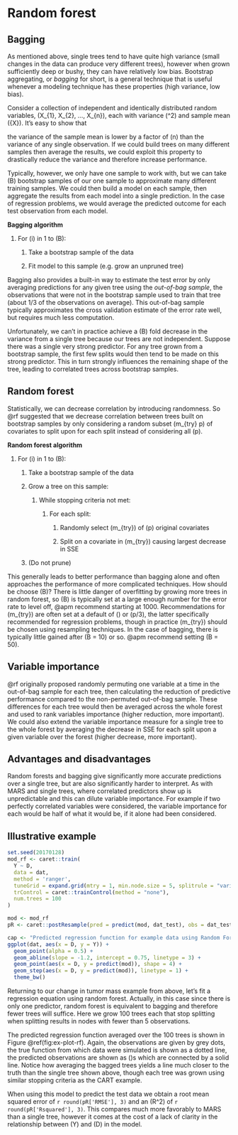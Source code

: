 # Random forest


## Bagging

As mentioned above, single trees tend to have quite high variance (small changes in the data can produce very different trees), however when grown sufficiently deep or bushy, they can have relatively low bias. Bootstrap aggregating, or *bagging* for short, is a general technique that is useful whenever a modeling technique has these properties (high variance, low bias).

Consider a collection of independent and identically distributed random variables, \(X_{1}, X_{2}, ..., X_{n}\), each with variance \(\sigma^2\) and sample mean \(\bar{X}\). It's easy to show that

\begin{equation}
  \operatorname{Var}[\bar{X}] = \frac{\sigma^2}{n},
\end{equation}

the variance of the sample mean is lower by a factor of \(n\) than the variance of any single observation. If we could build trees on many different samples then average the results, we could exploit this property to drastically reduce the variance and therefore increase performance.

Typically, however, we only have one sample to work with, but we can take \(B\) bootstrap samples of our one sample to approximate many different training samples. We could then build a model on each sample, then aggregate the results from each model into a single prediction. In the case of regression problems, we would average the predicted outcome for each test observation from each model.

**Bagging algorithm**

1. For \(i\) in 1 to \(B\):

    1. Take a bootstrap sample of the data

    1. Fit model to this sample (e.g. grow an unpruned tree)


Bagging also provides a built-in way to estimate the test error by only averaging predictions for any given tree using the *out-of-bag sample*, the observations that were not in the bootstrap sample used to train that tree (about 1/3 of the observations on average). This out-of-bag sample typically approximates the cross validation estimate of the error rate well, but requires much less computation.

Unfortunately, we can't in practice achieve a \(B\) fold decrease in the variance from a single tree because our trees are not independent. Suppose there was a single very strong predictor. For any tree grown from a bootstrap sample, the first few splits would then tend to be made on this strong predictor. This in turn strongly influences the remaining shape of the tree, leading to correlated trees across bootstrap samples.


## Random forest

Statistically, we can decrease correlation by introducing randomness. So @rf suggested that we decrease correlation between trees built on bootstrap samples by only considering a random subset \(m_{try} \subset p\) of covariates to split upon for each split instead of considering all \(p\).

**Random forest algorithm**

1. For \(i\) in 1 to \(B\):

    1. Take a bootstrap sample of the data
    
    1. Grow a tree on this sample:

        1. While stopping criteria not met:
            
            1. For each split: 
    
                1. Randomly select \(m_{try}\) of \(p\) original covariates 
                
                1. Split on a covariate in \(m_{try}\) causing largest decrease in SSE

    1. (Do not prune)

This generally leads to better performance than bagging alone and often approaches the performance of more complicated techniques. How should be choose \(B\)? There is little danger of overfitting by growing more trees in random forest, so \(B\) is typically set at a large enough number for the error rate to level off, @apm recommend starting at 1000. Recommendations for \(m_{try}\) are often set at a default of \(\sqrt{p}\) or \(p/3\), the latter specifically recommended for regression problems, though in practice \(m_{try}\) should be chosen using resampling techniques. In the case of bagging, there is typically little gained after \(B = 10\) or so. @apm recommend setting \(B = 50\).


## Variable importance

@rf originally proposed randomly permuting one variable at a time in the out-of-bag sample for each tree, then calculating the reduction of predictive performance compared to the non-permuted out-of-bag sample. These differences for each tree would then be averaged across the whole forest and used to rank variables importance (higher reduction, more important). We could also extend the variable importance measure for a single tree to the whole forest by averaging the decrease in SSE for each split upon a given variable over the forest (higher decrease, more important).


## Advantages and disadvantages

Random forests and bagging give significantly more accurate predictions over a single tree, but are also significantly harder to interpret. As with MARS and single trees, where correlated predictors show up is unpredictable and this can dilute variable importance. For example if two perfectly correlated variables were considered, the variable importance for each would be half of what it would be, if it alone had been considered.


## Illustrative example

```r
set.seed(20170128)
mod_rf <- caret::train(
  Y ~ D,
  data = dat,
  method = 'ranger',
  tuneGrid = expand.grid(mtry = 1, min.node.size = 5, splitrule = "variance"),
  trControl = caret::trainControl(method = "none"),
  num.trees = 100
)

mod <- mod_rf
pR <- caret::postResample(pred = predict(mod, dat_test), obs = dat_test$Y)
```

```r
cap <- "Predicted regression function for example data using Random Forest. As in Figures \\@ref(fig:ex-plot-cart) and \\@ref(fig:ex-plot-mars), the grey dots represent observations, the dotted line represents the true function from which observations were simulated, the solid line represents the predicted regression function, and the \\(\\times\\)s represent predicted values for each observation."
ggplot(dat, aes(x = D, y = Y)) +
  geom_point(alpha = 0.5) +
  geom_abline(slope = -1.2, intercept = 0.75, linetype = 3) +
  geom_point(aes(x = D, y = predict(mod)), shape = 4) +
  geom_step(aes(x = D, y = predict(mod)), linetype = 1) +
  theme_bw()
```

Returning to our change in tumor mass example from above, let's fit a regression equation using random forest. Actually, in this case since there is only one predictor, random forest is equivalent to bagging and therefore fewer trees will suffice. Here we grow 100 trees each that stop splitting when splitting results in nodes with fewer than 5 observations.

The predicted regression function averaged over the 100 trees is shown in Figure \@ref(fig:ex-plot-rf). Again, the observations are given by grey dots, the true function from which data were simulated is shown as a dotted line, the predicted observations are shown as \(\times\)s which are connected by a solid line. Notice how averaging the bagged trees yields a line much closer to the truth than the single tree shown above, though each tree was grown using similar stopping criteria as the CART example.

When using this model to predict the test data we obtain a root mean squared error of `r round(pR['RMSE'], 3)` and an \(R^2\) of `r round(pR['Rsquared'], 3)`. This compares much more favorably to MARS than a single tree, however it comes at the cost of a lack of clarity in the relationship between \(Y\) and \(D\) in the model.
